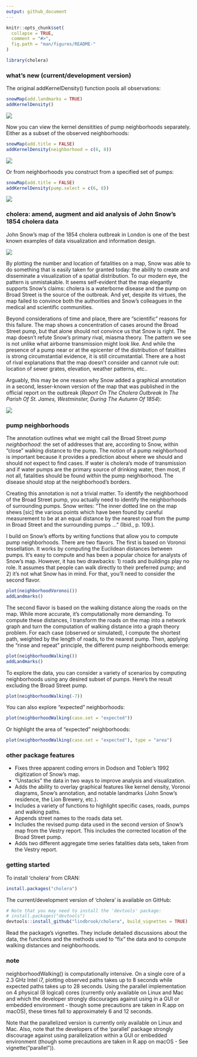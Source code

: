 ```yaml
---
output: github_document
---
```


<!-- README.md is generated from README.Rmd. Please edit that file -->

```r
knitr::opts_chunk$set(
  collapse = TRUE,
  comment = "#>",
  fig.path = "man/figures/README-"
)
```

```r
library(cholera)
```

### what's new (current/development version)

The original addKernelDensity() function pools all observations:

``` r
snowMap(add.landmarks = TRUE)
addKernelDensity()
```

![](man/figures/README-kde-1.png)

Now you can view the kernel densitities of pump neighborhoods separately. Either as a subset of the observed neighborhoods:

``` r
snowMap(add.title = FALSE)
addKernelDensity(neighborhood = c(6, 8))
```

![](man/figures/README-kde2-1.png)

Or from neighborhoods you construct from a specified set of pumps:

``` r
snowMap(add.title = FALSE)
addKernelDensity(pump.select = c(6, 8))
```

![](man/figures/README-kde3-1.png)

### cholera: amend, augment and aid analysis of John Snow's 1854 cholera data

John Snow's map of the 1854 cholera outbreak in London is one of the best known examples of data visualization and information design.

![](vignettes/msu-snows-mapB.jpg)

By plotting the number and location of fatalities on a map, Snow was able to do something that is easily taken for granted today: the ability to create and disseminate a visualization of a spatial distribution. To our modern eye, the pattern is unmistakable. It seems self-evident that the map elegantly supports Snow's claims: cholera is a waterborne disease and the pump on Broad Street is the source of the outbreak. And yet, despite its virtues, the map failed to convince both the authorities and Snow's colleagues in the medical and scientific communities.

Beyond considerations of time and place, there are "scientific" reasons for this failure. The map shows a concentration of cases around the Broad Street pump, but that alone should not convince us that Snow is right. The map doesn't refute Snow's primary rival, miasma theory. The pattern we see is not unlike what airborne transmission might look like. And while the presence of a pump near or at the epicenter of the distribution of fatalities is strong circumstantial evidence, it is still circumstantial. There are a host of rival explanations that the map doesn't consider and cannot rule out: location of sewer grates, elevation, weather patterns, etc..

Arguably, this may be one reason why Snow added a graphical annotation in a second, lesser-known version of the map that was published in the official report on the outbreak (_Report On The Cholera Outbreak In The Parish Of St. James, Westminster, During The Autumn Of 1854_):

![](vignettes/fig12-6.png)

### pump neighborhoods

The annotation outlines what we might call the Broad Street _pump neighborhood_: the set of addresses that are, according to Snow, within "close" walking distance to the pump. The notion of a pump neighborhood is important because it provides a prediction about where we should and should _not_ expect to find cases. If water is cholera's mode of transmission and if water pumps are the primary source of drinking water, then most, if not all, fatalities should be found _within_ the pump neighborhood. The disease should stop at the neighborhood's borders.

Creating this annotation is not a trivial matter. To identify the neighborhood of the Broad Street pump, you actually need to identify the neighborhoods of surrounding pumps. Snow writes: "The inner dotted line on the map shews [sic] the various points which have been found by careful measurement to be at an equal distance by the nearest road from the pump in Broad Street and the surrounding pumps ..." (Ibid., p. 109.).

I build on Snow's efforts by writing functions that allow you to compute pump neighborhoods. There are two flavors. The first is based on Voronoi tessellation. It works by computing the Euclidean distances between pumps. It's easy to compute and has been a popular choice for analysts of Snow's map. However, it has two drawbacks: 1) roads and buildings play no role. It assumes that people can walk directly to their preferred pump; and 2) it's not what Snow has in mind. For that, you'll need to consider the second flavor.

```r
plot(neighborhoodVoronoi())
addLandmarks()
```

The second flavor is based on the walking distance along the roads on the map. While more accurate, it's computationally more demanding. To compute these distances, I transform the roads on the map into a network graph and turn the computation of walking distance into a graph theory problem. For each case (observed or simulated), I compute the shortest path, weighted by the length of roads, to the nearest pump. Then, applying the "rinse and repeat" principle, the different pump neighborhoods emerge:

```r
plot(neighborhoodWalking())
addLandmarks()
```

To explore the data, you can consider a variety of scenarios by computing neighborhoods using any desired subset of pumps. Here's the result excluding the Broad Street pump.

```r
plot(neighborhoodWalking(-7))
```

You can also explore "expected" neighborhoods:

```r
plot(neighborhoodWalking(case.set = "expected"))
```

Or highlight the area of "expected" neighborhoods:

```r
plot(neighborhoodWalking(case.set = "expected"), type = "area")
```

### other package features

* Fixes three apparent coding errors in Dodson and Tobler's 1992 digitization of Snow's map.
* "Unstacks" the data in two ways to improve analysis and visualization.
* Adds the ability to overlay graphical features like kernel density, Voronoi diagrams, Snow's annotation, and notable landmarks (John Snow's residence, the Lion Brewery, etc.).
* Includes a variety of functions to highlight specific cases, roads, pumps and walking paths.
* Appends street names to the roads data set.
* Includes the revised pump data used in the second version of Snow's map from the Vestry report. This includes the corrected location of the Broad Street pump.
* Adds two different aggregate time series fatalities data sets, taken from the Vestry report.

### getting started

To install 'cholera' from CRAN:

```r
install.packages("cholera")
```

The current/development version of 'cholera' is available on GitHub:

```r
# Note that you may need to install the 'devtools' package:
# install.packages("devtools")
devtools::install_github("lindbrook/cholera", build_vignettes = TRUE)
```

Read the package's vignettes. They include detailed discussions about the data, the functions and the methods used to "fix" the data and to compute walking distances and neighborhoods.

### note

neighborhoodWalking() is computationally intensive. On a single core of a 2.3 GHz Intel i7, plotting observed paths takes up to 8 seconds while expected paths takes up to 28 seconds. Using the parallel implementation on 4 physical (8 logical) cores (currently only available on Linux and Mac and which the developer strongly discourages against using in a GUI or embedded environment - though some precautions are taken in R.app on macOS), these times fall to approximately 6 and 12 seconds.

Note that the parallelized version is currently only available on Linux and Mac. Also, note that the developers of the 'parallel' package strongly discourage against using parallelization within a GUI or embedded environment (though some precautions are taken in R.app on macOS - See vignette("parallel")).
